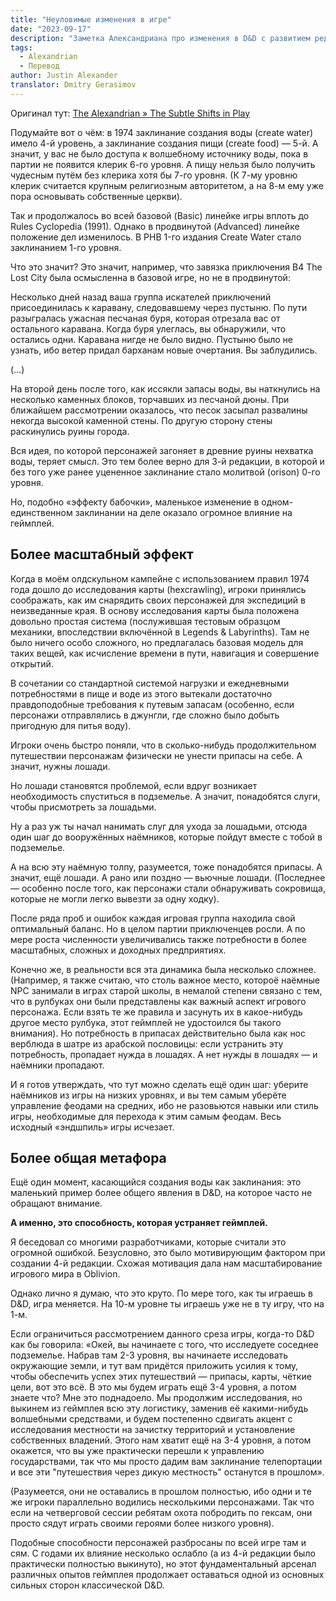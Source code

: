 ```yaml
---
title: "Неуловимые изменения в игре"
date: "2023-09-17"
description: "Заметка Александриана про изменения в D&D с развитием редакций #alexandrian #dnd5e #odnd #dnd #5e #difficulty #translate"
tags:
  - Alexandrian
  - Перевод
author: Justin Alexander
translator: Dmitry Gerasimov
---
```


Оригинал тут: [The Alexandrian » The Subtle Shifts in Play](https://thealexandrian.net/wordpress/7632/roleplaying-games/the-subtle-shifts-in-play)

Подумайте вот о чём: в 1974 заклинание создания воды (create water) имело 4-й уровень, а заклинание создания пищи (create food) — 5-й. А значит, у вас не было доступа к волшебному источнику воды, пока в партии не появится клерик 6-го уровня. А пищу нельзя было получить чудесным путём без клерика хотя бы 7-го уровня. (К 7-му уровню клерик считается крупным религиозным авторитетом, а на 8-м ему уже пора основывать собственные церкви).

Так и продолжалось во всей базовой (Basic) линейке игры вплоть до Rules Cyclopedia (1991). Однако в продвинутой (Advanced) линейке положение дел изменилось. В PHB 1-го издания Create Water стало заклинанием 1-го уровня.

Что это значит? Это значит, например, что завязка приключения B4 The Lost City была осмысленна в базовой игре, но не в продвинутой:

Несколько дней назад ваша группа искателей приключений присоединилась к каравану, следовавшему через пустыню. По пути разыгралась ужасная песчаная буря, которая отрезала вас от остального каравана. Когда буря улеглась, вы обнаружили, что остались одни. Каравана нигде не было видно. Пустыню было не узнать, ибо ветер придал барханам новые очертания. Вы заблудились.

(…)

На второй день после того, как иссякли запасы воды, вы наткнулись на несколько каменных блоков, торчавших из песчаной дюны. При ближайшем рассмотрении оказалось, что песок засыпал развалины некогда высокой каменной стены. По другую сторону стены раскинулись руины города.

Вся идея, по которой персонажей загоняет в древние руины нехватка воды, теряет смысл. Это тем более верно для 3-й редакции, в которой и без того уже ранее уцененное заклинание стало молитвой (orison) 0-го уровня.

Но, подобно «эффекту бабочки», маленькое изменение в одном-единственном заклинании на деле оказало огромное влияние на геймплей.

## Более масштабный эффект

Когда в моём олдскульном кампейне с использованием правил 1974 года дошло до исследования карты (hexcrawling), игроки принялись соображать, как им снарядить своих персонажей для экспедиций в неизведанные края. В основу исследования карты была положена довольно простая система (послужившая тестовым образцом механики, впоследствии включённой в Legends & Labyrinths). Там не было ничего особо сложного, но предлагалась базовая модель для таких вещей, как исчисление времени в пути, навигация и совершение открытий.

В сочетании со стандартной системой нагрузки и ежедневными потребностями в пище и воде из этого вытекали достаточно правдоподобные требования к путевым запасам (особенно, если персонажи отправлялись в джунгли, где сложно было добыть пригодную для питья воду).

Игроки очень быстро поняли, что в сколько-нибудь продолжительном путешествии персонажам физически не унести припасы на себе. А значит, нужны лошади.

Но лошади становятся проблемой, если вдруг возникает необходимость спуститься в подземелье. А значит, понадобятся слуги, чтобы присмотреть за лошадьми.

Ну а раз уж ты начал нанимать слуг для ухода за лошадьми, отсюда один шаг до вооружённых наёмников, которые пойдут вместе с тобой в подземелье.

А на всю эту наёмную толпу, разумеется, тоже понадобятся припасы. А значит, ещё лошади. А рано или поздно — вьючные лошади. (Последнее — особенно после того, как персонажи стали обнаруживать сокровища, которые не могли легко вывезти за одну ходку).

После ряда проб и ошибок каждая игровая группа находила свой оптимальный баланс. Но в целом партии приключенцев росли. А по мере роста численности увеличивались также потребности в более масштабных, сложных и доходных предприятиях.

Конечно же, в реальности вся эта динамика была несколько сложнее. (Например, я также считаю, что столь важное место, котороё наёмные NPC занимали в играх старой школы, в немалой степени связано с тем, что в рулбуках они были представлены как важный аспект игрового персонажа. Если взять те же правила и засунуть их в какое-нибудь другое место рулбука, этот геймплей не удостоился бы такого внимания). Но потребность в припасах действительно была как нос верблюда в шатре из арабской пословицы: если устранить эту потребность, пропадает нужда в лошадях. А нет нужды в лошадях — и наёмники пропадают.

И я готов утверждать, что тут можно сделать ещё один шаг: уберите наёмников из игры на низких уровнях, и вы тем самым уберёте управление феодами на средних, ибо не разовьются навыки или стиль игры, необходимые для перехода к этим самым феодам. Весь исходный «эндшпиль» игры исчезает.

## Более общая метафора

Ещё один момент, касающийся создания воды как заклинания: это маленький пример более общего явления в D&D, на которое часто не обращают внимание.

**А именно, это способность, которая устраняет геймплей.**

Я беседовал со многими разработчиками, которые считали это огромной ошибкой. Безусловно, это было мотивирующим фактором при создании 4-й редакции. Схожая мотивация дала нам масштабирование игрового мира в Oblivion.

Однако лично я думаю, что это круто. По мере того, как ты играешь в D&D, игра меняется. На 10-м уровне ты играешь уже не в ту игру, что на 1-м.

Если ограничиться рассмотрением данного среза игры, когда-то D&D как бы говорила: «Окей, вы начинаете с того, что исследуете соседнее подземелье. Набрав там 2-3 уровня, вы начинаете исследовать окружающие земли, и тут вам придётся приложить усилия к тому, чтобы обеспечить успех этих путешествий — припасы, карты, чёткие цели, вот это всё. В это мы будем играть ещё 3-4 уровня, а потом знаете что? Мне это поднадоело. Мы продолжим исследования, но выкинем из геймплея всю эту логистику, заменив её какими-нибудь волшебными средствами, и будем постепенно сдвигать акцент с исследования местности на зачистку территорий и установление собственных владений. Этого нам хватит ещё на 3-4 уровня, а потом окажется, что вы уже практически перешли к управлению государствами, так что мы просто дадим вам заклинание телепортации и все эти "путешествия через дикую местность" останутся в прошлом».

(Разумеется, они не оставались в прошлом полностью, ибо одни и те же игроки параллельно водились несколькими персонажами. Так что если на четверговой сессии ребятам охота побродить по гексам, они просто сядут играть своими героями более низкого уровня).

Подобные способности персонажей разбросаны по всей игре там и сям. С годами их влияние несколько ослабло (а из 4-й редакции было практически полностью выкинуто), но этот фундаментальный арсенал различных опытов геймплея продолжает оставаться одной из основных сильных сторон классической D&D.
